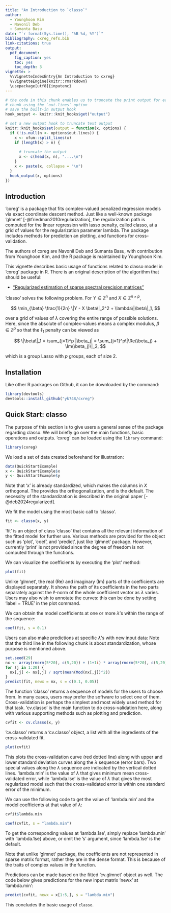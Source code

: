 ```yaml
---
title: "An Introduction to `classo`"
author: 
  - Younghoon Kim
  - Navonil Deb
  - Sumanta Basu
date: "`r format(Sys.time(), '%B %d, %Y')`"
bibliography: cxreg_refs.bib
link-citations: true
output:
  pdf_document:
    fig_caption: yes
    toc: yes
    toc_depth: 3
vignette: >
  %\VignetteIndexEntry{An Introduction to cxreg}
  %\VignetteEngine{knitr::rmarkdown}
  \usepackage[utf8]{inputenc}
---
```


```r
# the code in this chunk enables us to truncate the print output for each
# chunk using the `out.lines` option
# save the built-in output hook
hook_output <- knitr::knit_hooks$get("output")

# set a new output hook to truncate text output
knitr::knit_hooks$set(output = function(x, options) {
  if (!is.null(n <- options$out.lines)) {
    x <- xfun::split_lines(x)
    if (length(x) > n) {
        
      # truncate the output
      x <- c(head(x, n), "....\n")
    }
    x <- paste(x, collapse = "\n")
  }
  hook_output(x, options)
})
```

## Introduction

'cxreg' is a package that fits complex-valued penalized regression models via exact coordinate descent method. Just like a well-known package 'glmnet' [-@friedman2010regularization], the regularization path is computed for the linear regression with lasso penalty, called classo, at a grid of values for the regularization parameter lambda. The package includes methods for prediction an plotting, and functions for cross-validation.

The authors of cxreg are Navonil Deb and Sumanta Basu, with contribution from Younghoon Kim, and the R package is maintained by Younghoon Kim.

This vignette describes basic usage of functions related to classo model in 'cxreg' package in R. There is an original description of the algorithm that should be useful:

* ["Regularized estimation of sparse spectral precision matrices"](https://arxiv.org/abs/2401.11128)

'classo' solves the following problem. For $Y\in\mathbb{Z}^n$ and $X\in\mathbb{Z}^{n \times p}$,

$$
\min_{\beta} \frac{1}{2n} \|Y - X \beta\|_2^2 + \lambda\|\beta\|_1,
$$

over a grid of values of $\lambda$ covering the entire range of possible solutions. Here, since the absolute of complex-values means a complex modulus, $\beta\in\mathbb{Z}^p$ so that the $\ell_1$ penalty can be viewed as

$$
\|\beta\|_1 = \sum_{j=1}^p |\beta_j| = \sum_{j=1}^p\|\Re(\beta_j) + \Im(\beta_j)\|_2,
$$

which is a group Lasso with $p$ groups, each of size 2.


## Installation

Like other R packages on Github, it can be downloaded by the command:

```r
library(devtools)
devtools::install_github("yk748/cxreg")
```


## Quick Start: classo

The purpose of this section is to give users a general sense of the package regarding classo. We will briefly go over the main functions, basic operations and outputs. 'cxreg' can be loaded using the `library` command:

```r
library(cxreg)
```

We load a set of data created beforehand for illustration:

```r
data(QuickStartExample)
x <- QuickStartExample$x
y <- QuickStartExample$y
```

Note that 'x' is already standardized, which makes the columns in $X$ orthogonal. The \texttt{classo} provides the orthogonalization, and \texttt{standardization=TRUE} is the default. The necessity of the standardization is described in the original paper [-@deb2024regularized].

We fit the model using the most basic call to 'classo'.

```r
fit <- classo(x, y)
```

'fit' is an object of class 'classo' that contains all the relevant information of the fitted model for further use. Various methods are provided for the object such as 'plot', 'coef', and 'predict', just like 'glmnet' package. However, currently 'print' is not provided since the degree of freedom is not computed through the functions.

We can visualize the coefficients by executing the 'plot' method:

```r
plot(fit)
```

Unlike 'glmnet', the real (Re) and imaginary (Im) parts of the coefficients are displayed separately. It shows the path of its coefficients in the two parts separately against the $\ell$-norm of the whole coefficient vector as $\lambda$ varies. Users may also wish to annotate the curves: this can be done by setting 'label = TRUE' in the plot command.

We can obtain the model coefficients at one or more $\lambda$'s within the range of the sequence:

```r
coef(fit, s = 0.1)
```

Users can also make predictions at specific $\lambda$'s with new input data: Note that the third line in the following chunk is about standardization, whose purpose is mentioned above.

```r
set.seed(29)
nx <- array(rnorm(5*20), c(5,20)) + (1+1i) * array(rnorm(5*20), c(5,20))
for (j in 1:20) {
  nx[,j] <- nx[,j] / sqrt(mean(Mod(nx[,j])^2))
}
predict(fit, newx = nx, s = c(0.1, 0.05))
```

The function 'classo' returns a sequence of models for the users to choose from. In many cases, users may prefer the software to select one of them. Cross-validation is perhaps the simplest and most widely used method for that task. 'cv.classo' is the main function to do cross-validation here, along with various supporting methods such as plotting and prediction.

```r
cvfit <- cv.classo(x, y)
```

'cv.classo' returns a 'cv.classo' object, a list with all the ingredients of the cross-validated fit.

```r
plot(cvfit)
```

This plots the cross-validation curve (red dotted line) along with upper and lower standard deviation curves along the $\lambda$ sequence (error bars). Two special values along the $\lambda$ sequence are indicated by the vertical dotted lines. 'lambda.min' is the value of $\lambda$ that gives minimum mean cross-validated error, while 'lambda.lse' is the value of $\lambda$ that gives the most regularized model such that the cross-validated error is within one standard error of the minimum.

We can use the following code to get the value of 'lambda.min' and the model coefficients at that value of $\lambda$:

```r
cvfit$lambda.min
```

```r
coef(cvfit, s = "lambda.min")
```

To get the corresponding values at 'lambda.1se', simply replace
'lambda.min' with 'lambda.1se} above, or omit the 's' argument, since
'lambda.1se' is the default.

Note that unlike 'glmnet' package, the coefficients are not represented in sparse matrix format, rather they are in the dense format. This is because of the traits of complex values in the function.

Predictions can be made based on the fitted 'cv.glmnet' object as well. The code below gives predictions for the new input matrix 'newx' at 'lambda.min':

```r
predict(cvfit, newx = x[1:5,], s = "lambda.min")
```

This concludes the basic usage of `classo`.

